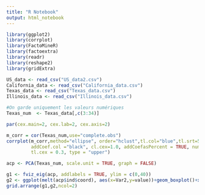 ```yaml
---
title: "R Notebook"
output: html_notebook
---
```


```r
library(ggplot2)
library(corrplot)
library(FactoMineR)
library(factoextra)
library(readr)
library(reshape2)
library(gridExtra)
```

```r
US_data <- read_csv("US_data2.csv")
California_data <- read_csv("California_data.csv")
Texas_data <- read_csv("Texas_data.csv")
Illinois_data <- read_csv("Illinois_data.csv")
```

```r
#On garde uniquement les valeurs numériques
Texas_num  <- Texas_data[,c(3:34)]

par(cex.main=2, cex.lab=2, cex.axis=2)

m_corr = cor(Texas_num,use="complete.obs")
corrplot(m_corr,method="ellipse", order="hclust",tl.col="blue",tl.srt=55, 
         addCoef.col ="black", cl.cex=1.0, addCoefasPercent = TRUE, number.cex = 0.6,
         tl.cex = 0.3, type = "upper")

```

```r
acp <- PCA(Texas_num, scale.unit = TRUE, graph = FALSE)

g1 <- fviz_eig(acp, addlabels = TRUE, ylim = c(0,40))
g2 <- ggplot(melt(acp$ind$coord), aes(x=Var2,y=value))+geom_boxplot()+xlab("")
grid.arrange(g1,g2,ncol=2)
```

```r

```

```r

```

```r

```


